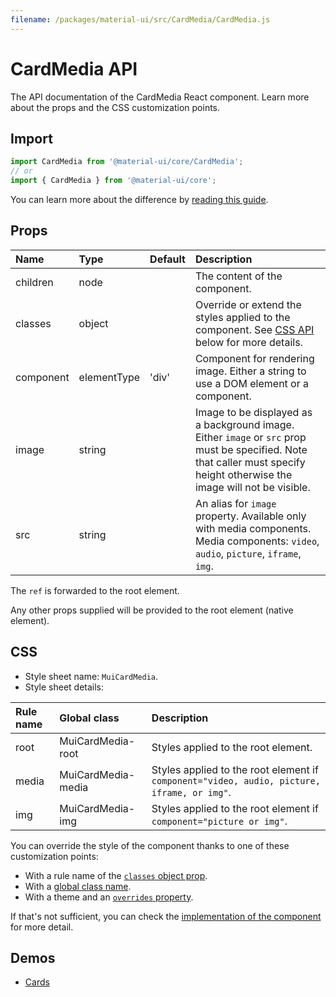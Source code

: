 ```yaml
---
filename: /packages/material-ui/src/CardMedia/CardMedia.js
---
```



<!--- This documentation is automatically generated, do not try to edit it. -->

# CardMedia API

<p className="description">The API documentation of the CardMedia React component. Learn more about the props and the CSS customization points.</p>

## Import

```js
import CardMedia from '@material-ui/core/CardMedia';
// or
import { CardMedia } from '@material-ui/core';
```

You can learn more about the difference by [reading this guide](/guides/minimizing-bundle-size/).



## Props

| Name | Type | Default | Description |
|:-----|:-----|:--------|:------------|
| <span className="prop-name">children</span> | <span className="prop-type">node</span> |  | The content of the component. |
| <span className="prop-name">classes</span> | <span className="prop-type">object</span> |  | Override or extend the styles applied to the component. See [CSS API](#css) below for more details. |
| <span className="prop-name">component</span> | <span className="prop-type">elementType</span> | <span className="prop-default">'div'</span> | Component for rendering image. Either a string to use a DOM element or a component. |
| <span className="prop-name">image</span> | <span className="prop-type">string</span> |  | Image to be displayed as a background image. Either `image` or `src` prop must be specified. Note that caller must specify height otherwise the image will not be visible. |
| <span className="prop-name">src</span> | <span className="prop-type">string</span> |  | An alias for `image` property. Available only with media components. Media components: `video`, `audio`, `picture`, `iframe`, `img`. |

The `ref` is forwarded to the root element.

Any other props supplied will be provided to the root element (native element).

## CSS

- Style sheet name: `MuiCardMedia`.
- Style sheet details:

| Rule name | Global class | Description |
|:-----|:-------------|:------------|
| <span className="prop-name">root</span> | <span className="prop-name">MuiCardMedia-root</span> | Styles applied to the root element.
| <span className="prop-name">media</span> | <span className="prop-name">MuiCardMedia-media</span> | Styles applied to the root element if `component="video, audio, picture, iframe, or img"`.
| <span className="prop-name">img</span> | <span className="prop-name">MuiCardMedia-img</span> | Styles applied to the root element if `component="picture or img"`.

You can override the style of the component thanks to one of these customization points:

- With a rule name of the [`classes` object prop](/customization/components/#overriding-styles-with-classes).
- With a [global class name](/customization/components/#overriding-styles-with-global-class-names).
- With a theme and an [`overrides` property](/customization/globals/#css).

If that's not sufficient, you can check the [implementation of the component](https://github.com/mui-org/material-ui/blob/master/packages/material-ui/src/CardMedia/CardMedia.js) for more detail.

## Demos

- [Cards](/components/cards/)

